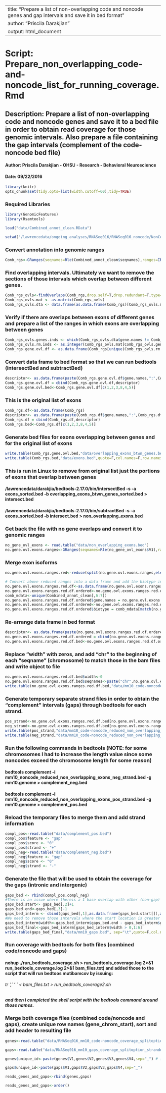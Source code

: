 
---
title: "Prepare a list of non-overlapping code and noncode genes and gap intervals and save it in bed format"
author: "Priscila Darakjian"
output: html_document
---
# Script: Prepare_non_overlapping_code-and-noncode_list_for_running_coverage.Rmd
## Description: Prepare a list of non-overlapping code and noncode genes and save it to a bed file in order to obtain read coverage for those genomic intervals. Also prepare a file containing the gap intervals (complement of the code-noncode bed file)
#### Author: Priscila Darakjian - OHSU - Research - Behavioral Neuroscience
#### Date: 09/22/2016
```r
library(knitr)
opts_chunk$set(tidy.opts=list(width.cutoff=60),tidy=TRUE)
```
### Required Libraries
```r
library(GenomicFeatures)
library(Rsamtools)

load("data/Combined_annot_clean.RData")

setwd("/lawrencedata/ongoing_analyses/RNASeq016/RNASeq016_noncode/NonCode_Analysis_2016")

```
### Convert annotation into genomic ranges
```r

Comb_rgs<-GRanges(seqnames=Rle(Combined_annot_clean$seqnames),ranges=IRanges(start=Combined_annot_clean$start, end=Combined_annot_clean$end),strand=Combined_annot_clean$strand, gene.names=Combined_annot_clean$gene.names, biotype=Combined_annot_clean$biotype)
```

### Find overlapping intervals. Ultimately we want to remove the sections of those intervals which overlap between different genes.
```r
Comb_rgs_ovls<-findOverlaps(Comb_rgs,drop.self=T,drop.redundant=T,type="any")
Comb_rgs_ovls.mat <- as.matrix(Comb_rgs_ovls)
Comb_rgs_ovls.dta <- data.frame(as.data.frame(Comb_rgs)[Comb_rgs_ovls.mat[,1],], as.data.frame(Comb_rgs)[Comb_rgs_ovls.mat[,2],])
```

### Verify if there are overlaps between exons of different genes and prepare a list of the ranges in which exons are overlapping between genes
```r
Comb_rgs_ovls.genes.inds <- which(Comb_rgs_ovls.dta$gene.names != Comb_rgs_ovls.dta$gene.names.1)
Comb_rgs_ovls.rm.inds <- as.integer(Comb_rgs_ovls.mat[Comb_rgs_ovls.genes.inds,])
Comb_rgs.gene.ovl.df <- as.data.frame(Comb_rgs[unique(Comb_rgs_ovls.rm.inds)])
```

### Convert data frame to bed format so that we can run bedtools (intersectBed and subtractBed)
```r
descriptor<- as.data.frame(paste(Comb_rgs.gene.ovl.df$gene.names,":",Comb_rgs.gene.ovl.df$biotype))
Comb_rgs.gene.ovl.df = cbind(Comb_rgs.gene.ovl.df,descriptor)
Comb_rgs.gene.ovl.bed<-Comb_rgs.gene.ovl.df[c(1,2,3,8,4,5)]
```

### This is the original list of exons
```r
Comb_rgs.df<-as.data.frame(Comb_rgs)
descriptor<- as.data.frame(paste(Comb_rgs.df$gene.names,":",Comb_rgs.df$biotype,sep=""))
Comb_rgs.df = cbind(Comb_rgs.df,descriptor)
Comb_rgs.bed<-Comb_rgs.df[c(1,2,3,8,4,5)]
```

### Generate bed files for exons overlapping between genes and for the original list of exons 
```r
write.table(Comb_rgs.gene.ovl.bed,"data/overlapping_exons_btwn_genes.bed",quote=F,col.names=F,row.names=F,sep="\t")
write.table(Comb_rgs.bed,"data/exons.bed",quote=F,col.names=F,row.names=F,sep="\t")
```

### This is run in Linux to remove from original list just the portions of exons that overlap between genes
#### /lawrencedata/darakjia/bedtools-2.17.0/bin/intersectBed -s -a exons_sorted.bed -b overlapping_exons_btwn_genes_sorted.bed > intersect.bed
#### /lawrencedata/darakjia/bedtools-2.17.0/bin/subtractBed -s -a exons_sorted.bed -b intersect.bed > non_overlapping_exons.bed

### Get back the file with no gene overlaps and convert it to genomic ranges
```r
no_gene_ovl_exons <- read.table("data/non_overlapping_exons.bed")
no.gene.ovl.exons.ranges<-GRanges(seqnames=Rle(no_gene_ovl_exons$V1),ranges=IRanges(start=no_gene_ovl_exons$V2,end=no_gene_ovl_exons$V3),strand=no_gene_ovl_exons$V8,gene.names=no_gene_ovl_exons$V4,biotype=no_gene_ovl_exons$V6)
```

### Merge exon isoforms
```r

no.gene.ovl.exons.ranges.red<-reduce(split(no.gene.ovl.exons.ranges,elementMetadata(no.gene.ovl.exons.ranges)$gene.names))

# Convert above reduced ranges into a data frame and add the biotype information to it
no.gene.ovl.exons.ranges.red.df<-as.data.frame(no.gene.ovl.exons.ranges.red)
no.gene.ovl.exons.ranges.red.df.ordered<-no.gene.ovl.exons.ranges.red.df[order(no.gene.ovl.exons.ranges.red.df$strand,no.gene.ovl.exons.ranges.red.df$seqnames,no.gene.ovl.exons.ranges.red.df$start),]
comb_mdata<-unique(Combined_annot_clean[,6:7])
no.gene.ovl.exons.ranges.red.df.ordered$gene.names = no.gene.ovl.exons.ranges.red.df.ordered$group_name
no.gene.ovl.exons.ranges.red.df.ordered<-no.gene.ovl.exons.ranges.red.df.ordered[,3:8]
no.gene.ovl.exons.ranges.red.df.ordered$biotype = comb_mdata[match(no.gene.ovl.exons.ranges.red.df.ordered$gene.names, comb_mdata$gene.names),"biotype"]
```
### Re-arrange data frame in bed format  
```r
descriptor<- as.data.frame(paste(no.gene.ovl.exons.ranges.red.df.ordered$gene.names,":",no.gene.ovl.exons.ranges.red.df.ordered$biotype,sep=""))
no.gene.ovl.exons.ranges.red.df.ordered = cbind(no.gene.ovl.exons.ranges.red.df.ordered,descriptor)
no.gene.ovl.exons.ranges.red.df.bed<-no.gene.ovl.exons.ranges.red.df.ordered[c(1,2,3,8,4,5)]
```
### Replace "width" with zeros, and add "chr" to the beginning of each "seqname" (chromosome) to match those in the bam files and write object to file 
```r
no.gene.ovl.exons.ranges.red.df.bed$width<-0
no.gene.ovl.exons.ranges.red.df.bed$seqnames<-paste("chr",no.gene.ovl.exons.ranges.red.df.bed$seqnames,sep="")
write.table(no.gene.ovl.exons.ranges.red.df.bed,"data/mm10_code-noncode_reduced_non_overlapping_exons.bed", sep="\t",quote=F,col.names=F,row.names=F)
```

### Generate temporary separate strand files in order to obtain the "complement" intervals (gaps) through bedtools for each strand.
```r
pos_strand<-no.gene.ovl.exons.ranges.red.df.bed[no.gene.ovl.exons.ranges.red.df.bed$strand == "+",]
neg_strand<-no.gene.ovl.exons.ranges.red.df.bed[no.gene.ovl.exons.ranges.red.df.bed$strand == "-",]
write.table(pos_strand,"data/mm10_code-noncode_reduced_non_overlapping_exons_pos_strand.bed", sep="\t",quote=F,col.names=F,row.names=F)
write.table(neg_strand,"data/mm10_code-noncode_reduced_non_overlapping_exons_neg_strand.bed", sep="\t",quote=F,col.names=F,row.names=F)
```
### Run the following commands in bedtools (NOTE: for some chromosomes I had to increase the length value since some noncodes exceed the chromosome length for some reason)
#### bedtools complement -i mm10_noncode_reduced_non_overlapping_exons_neg_strand.bed -g mm10.genome > complement_neg.bed
#### bedtools complement -i mm10_noncode_reduced_non_overlapping_exons_pos_strand.bed -g mm10.genome > complement_pos.bed

### Reload the temporary files to merge them and add strand information
```r
compl_pos<-read.table("data/complement_pos.bed")
compl_pos$feature <- "gap"
compl_pos$score <- "0"
compl_pos$strand <- "+"
compl_neg<-read.table("data/complement_neg.bed")
compl_neg$feature <- "gap"
compl_neg$score <- "0"
compl_neg$strand <- "-"
```
### Generate the file that will be used to obtain the coverage for the gaps (intronic and intergenic)
```r
gaps_bed <- rbind(compl_pos,compl_neg)
#There is an issue where thereis a 1 base overlap with other (non-gap) features at the beginnning of the start location and at the end of the end location; the base is being removed below
gaps_bed.start<- gaps_bed[,2]+1
gaps_bed.end<-gaps_bed[,3]-1
gaps_bed_interm <- cbind(gaps_bed[,1],as.data.frame(gaps_bed.start[]),as.data.frame(gaps_bed.end[]),gaps_bed[,4:6])
#We need to remove those intervals where the start location is greater than the end location, i.e., there is technically no gap (byproduct of the operation above)
gaps_bed_interm$width<-gaps_bed_interm$gaps_bed.end - gaps_bed_interm$gaps_bed.start
gaps_bed_final<-gaps_bed_interm[gaps_bed_interm$width > 0,1:6]
write.table(gaps_bed_final,"data/mm10_gaps.bed", sep="\t",quote=F,col.names=F,row.names=F)
```

### Run coverage with bedtools for both files (combined code/noncode and gaps)
#### nohup ./run_bedtools_coverage.sh > run_bedtools_coverage.log 2>&1 </dev/null &
#### nohup ./run_bedtools_code-gaps_coverage.sh > run_bedtools_coverage.log 2>&1 </dev/null &
##### NOTE: I HAVE HARDCODED THE NAMES OF THE SAMPLES IN run_bedtools_coverage.sh (rather than using a wildcard) to make sure we know the order of the columns in the read coverage result file. I have created a file with the sample names (ls *.bam > bam_files.txt) and added those to the script that will run bedtoos mutibamcov by issuing:
###### tr ',\n' ' ' < bam_files.txt > run_bedtools_coverage2.sh 
##### and then I completed the shell script with the bedtools command around those names.

### Merge both coverage files (combined code/noncode and gaps), create unique row names (gene_chrom_start), sort and add header to resulting file

```r
genes<-read.table("data/RNASeq016_mm10_code-noncode_coverage_splitoption_stranded.txt",sep="\t")

gaps<-read.table("data/RNASeq016_mm10_gaps_coverage_splitoption_stranded.txt",sep="\t")

genes$unique_id<-paste(genes$V1,genes$V2,genes$V3,genes$V4,sep="_") # ids for exons

gaps$unique_id<-paste(gaps$V1,gaps$V2,gaps$V3,gaps$V4,sep="_")

reads_genes_and_gaps<-rbind(genes,gaps)

reads_genes_and_gaps<-order()
```

